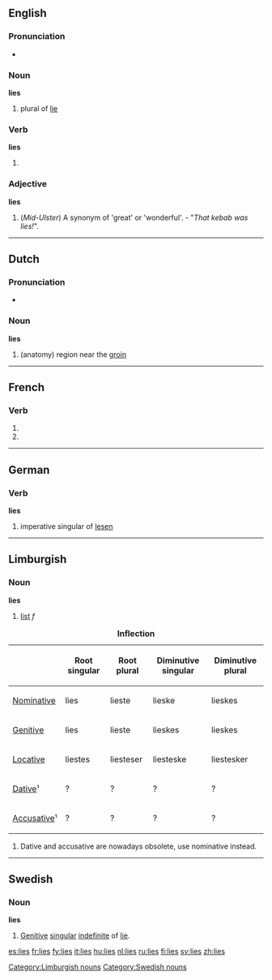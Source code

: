 {{also|Lies}}
{{also|liés}}
==English==

===Pronunciation===
* {{audio|en-us-lies.ogg|Audio (US)}}

===Noun===
'''lies''' {{p}}

# plural of [[lie]]

===Verb===
'''lies'''

# {{third-person singular of|[[lie]]}}

===Adjective===
'''lies'''

# (''Mid-Ulster'') A synonym of 'great' or 'wonderful'. - "''That kebab was lies!''".

----

==Dutch==

===Pronunciation===
* {{audio|Nl-lies.ogg|audio}}

===Noun===
'''lies''' {{f}}

# (anatomy) region near the [[groin]]

----

==French==

===Verb===
{{fr-verb-form}}

# {{form of|[[second-person|Second-person]] [[singular]] [[present indicative]]|[[lier]]|lang=French}}
# {{form of|Second-person singular [[present subjunctive]]|lier|lang=French}}

----

==German==

===Verb===
'''lies'''

# imperative singular of [[lesen]]

----

==Limburgish==

===Noun===
'''lies'''

# [[list]] ''f''

{| class="wikitable" style="text-align: center;"
|+ '''Inflection'''
!
! Root singular
! Root plural
! Diminutive singular
! Diminutive plural
|-
! [[Nominative]]
| lies
| lieste
| lieske
| lieskes
|-
! [[Genitive]]
| lies
| lieste
| lieskes
| lieskes
|-
! [[Locative]]
| liestes
| liesteser
| liesteske
| liestesker
|-
! [[Dative]]¹
| ?
| ?
| ?
| ?
|-
! [[Accusative]]¹
| ?
| ?
| ?
| ?
|}
# Dative and accusative are nowadays obsolete, use nominative instead.

[[Category:Limburgish nouns]]

----

==Swedish==

===Noun===
{{sv-noun|gender=Common|lie|lien|liar|liarna|lies|liens|liars|liarnas}}
'''lies'''

# [[genitive|Genitive]] [[singular]] [[indefinite]] of [[lie#Swedish|lie]].

[[Category:Swedish nouns]]

[[es:lies]]
[[fr:lies]]
[[fy:lies]]
[[it:lies]]
[[hu:lies]]
[[nl:lies]]
[[ru:lies]]
[[fi:lies]]
[[sv:lies]]
[[zh:lies]]